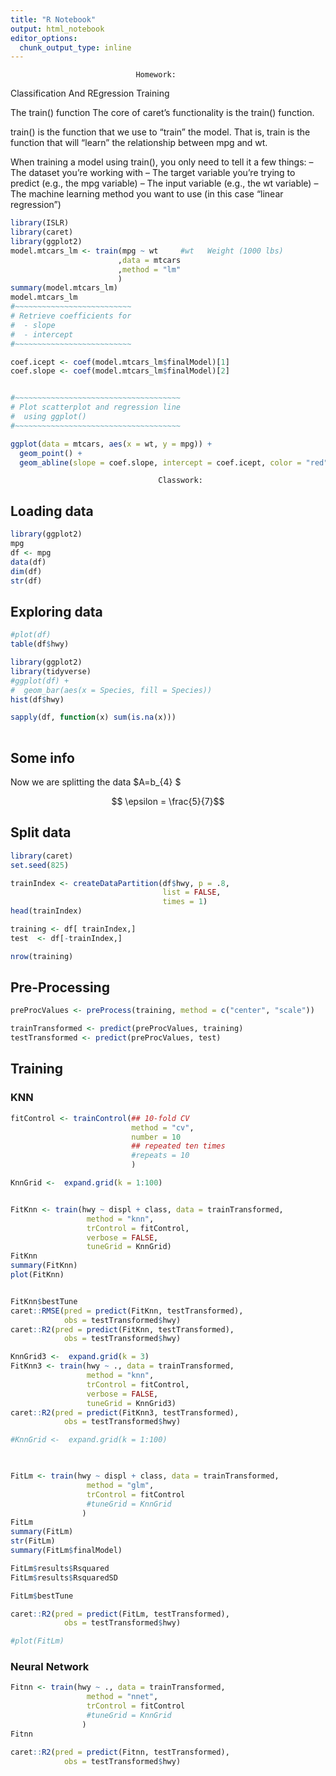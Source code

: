 ```yaml
---
title: "R Notebook"
output: html_notebook
editor_options: 
  chunk_output_type: inline
---
```


                                Homework:

Classification And REgression Training

The train() function
The core of caret’s functionality is the train() function.

train() is the function that we use to “train” the model. That is, train is the function that will “learn” the relationship between mpg and wt.

When training a model using train(), you only need to tell it a few things:
– The dataset you’re working with
– The target variable you’re trying to predict (e.g., the mpg variable)
– The input variable (e.g., the wt variable)
– The machine learning method you want to use (in this case “linear regression”)


```r
library(ISLR)
library(caret)
library(ggplot2)
model.mtcars_lm <- train(mpg ~ wt     #wt	Weight (1000 lbs)
                        ,data = mtcars
                        ,method = "lm"
                        )
summary(model.mtcars_lm)
model.mtcars_lm
#~~~~~~~~~~~~~~~~~~~~~~~~~~
# Retrieve coefficients for
#  - slope
#  - intercept
#~~~~~~~~~~~~~~~~~~~~~~~~~~

coef.icept <- coef(model.mtcars_lm$finalModel)[1]
coef.slope <- coef(model.mtcars_lm$finalModel)[2]


#~~~~~~~~~~~~~~~~~~~~~~~~~~~~~~~~~~~~~
# Plot scatterplot and regression line
#  using ggplot()
#~~~~~~~~~~~~~~~~~~~~~~~~~~~~~~~~~~~~~

ggplot(data = mtcars, aes(x = wt, y = mpg)) +
  geom_point() +
  geom_abline(slope = coef.slope, intercept = coef.icept, color = "red")
```


                                     Classwork:


## Loading data

```r
library(ggplot2)
mpg
df <- mpg
data(df)
dim(df)
str(df)
```

## Exploring data

```r
#plot(df)
table(df$hwy)

library(ggplot2)
library(tidyverse)
#ggplot(df) +
#  geom_bar(aes(x = Species, fill = Species))
hist(df$hwy)

sapply(df, function(x) sum(is.na(x))) 
  
```


## Some info

Now we are splitting the data $A=b_{4} $

$$ \epsilon = \frac{5}{7}$$


## Split data

```r
library(caret)
set.seed(825)

trainIndex <- createDataPartition(df$hwy, p = .8, 
                                  list = FALSE, 
                                  times = 1)
head(trainIndex)

training <- df[ trainIndex,]
test  <- df[-trainIndex,]

nrow(training)
```


##  Pre-Processing

```r
preProcValues <- preProcess(training, method = c("center", "scale"))

trainTransformed <- predict(preProcValues, training)
testTransformed <- predict(preProcValues, test)


```

## Training

### KNN

```r
fitControl <- trainControl(## 10-fold CV
                           method = "cv",
                           number = 10
                           ## repeated ten times
                           #repeats = 10
                           )

KnnGrid <-  expand.grid(k = 1:100)


FitKnn <- train(hwy ~ displ + class, data = trainTransformed, 
                 method = "knn", 
                 trControl = fitControl,
                 verbose = FALSE, 
                 tuneGrid = KnnGrid)
FitKnn
summary(FitKnn)
plot(FitKnn)


FitKnn$bestTune
caret::RMSE(pred = predict(FitKnn, testTransformed), 
            obs = testTransformed$hwy)
caret::R2(pred = predict(FitKnn, testTransformed), 
            obs = testTransformed$hwy)

KnnGrid3 <-  expand.grid(k = 3)
FitKnn3 <- train(hwy ~ ., data = trainTransformed, 
                 method = "knn", 
                 trControl = fitControl,
                 verbose = FALSE, 
                 tuneGrid = KnnGrid3)
caret::R2(pred = predict(FitKnn3, testTransformed), 
            obs = testTransformed$hwy)
```


```r

#KnnGrid <-  expand.grid(k = 1:100)
 


FitLm <- train(hwy ~ displ + class, data = trainTransformed, 
                 method = "glm", 
                 trControl = fitControl
                 #tuneGrid = KnnGrid
                )
FitLm
summary(FitLm)
str(FitLm)
summary(FitLm$finalModel)

FitLm$results$Rsquared
FitLm$results$RsquaredSD

FitLm$bestTune

caret::R2(pred = predict(FitLm, testTransformed), 
            obs = testTransformed$hwy)

#plot(FitLm)
```


### Neural Network

```r
Fitnn <- train(hwy ~ ., data = trainTransformed, 
                 method = "nnet", 
                 trControl = fitControl
                 #tuneGrid = KnnGrid
                )
Fitnn

caret::R2(pred = predict(Fitnn, testTransformed), 
            obs = testTransformed$hwy)

```

